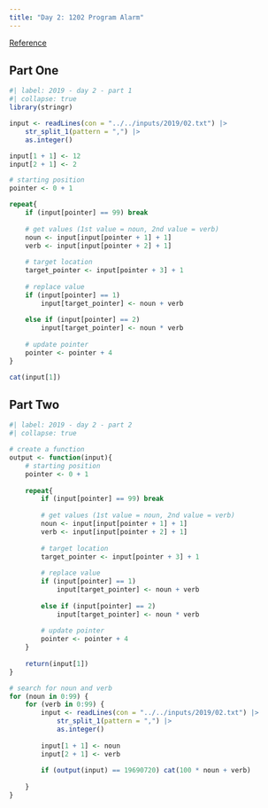 ```yaml
---
title: "Day 2: 1202 Program Alarm"
---
```


[Reference](https://adventofcode.com/2019/day/2)

## Part One

```r
#| label: 2019 - day 2 - part 1
#| collapse: true
library(stringr)

input <- readLines(con = "../../inputs/2019/02.txt") |> 
    str_split_1(pattern = ",") |> 
    as.integer()

input[1 + 1] <- 12
input[2 + 1] <- 2

# starting position
pointer <- 0 + 1

repeat{
    if (input[pointer] == 99) break
    
    # get values (1st value = noun, 2nd value = verb)
    noun <- input[input[pointer + 1] + 1]
    verb <- input[input[pointer + 2] + 1]
    
    # target location
    target_pointer <- input[pointer + 3] + 1
    
    # replace value
    if (input[pointer] == 1) 
        input[target_pointer] <- noun + verb
    
    else if (input[pointer] == 2)
        input[target_pointer] <- noun * verb
    
    # update pointer
    pointer <- pointer + 4
}

cat(input[1])
```

## Part Two

```r
#| label: 2019 - day 2 - part 2
#| collapse: true

# create a function
output <- function(input){
    # starting position
    pointer <- 0 + 1
    
    repeat{
        if (input[pointer] == 99) break
        
        # get values (1st value = noun, 2nd value = verb)
        noun <- input[input[pointer + 1] + 1]
        verb <- input[input[pointer + 2] + 1]
        
        # target location
        target_pointer <- input[pointer + 3] + 1
        
        # replace value
        if (input[pointer] == 1) 
            input[target_pointer] <- noun + verb
        
        else if (input[pointer] == 2)
            input[target_pointer] <- noun * verb
        
        # update pointer
        pointer <- pointer + 4
    }
    
    return(input[1])
}

# search for noun and verb
for (noun in 0:99) {
    for (verb in 0:99) {
        input <- readLines(con = "../../inputs/2019/02.txt") |> 
            str_split_1(pattern = ",") |> 
            as.integer()
        
        input[1 + 1] <- noun
        input[2 + 1] <- verb
        
        if (output(input) == 19690720) cat(100 * noun + verb)
        
    }
}
```

